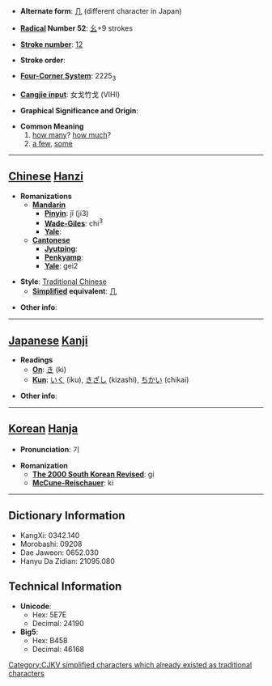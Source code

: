 * '''Alternate form''': [[几]] (different character in Japan)

* '''[[Wiktionary:Chinese radical index| Radical]] Number 52''': [[Wiktionary:Chinese radical index 幺|幺]]+9 strokes

* '''[[Wiktionary:Chinese total strokes index|Stroke number]]''': [[Wiktionary:Chinese total strokes index 12|12]]

* '''Stroke order''': 

* '''[[Wiktionary:Chinese four corner index|Four-Corner System]]''': 2225<sub>3</sub>

* '''[[Wiktionary:Chinese Cangjie index|Cangjie input]]''': 女戈竹戈 (VIHI)

* '''Graphical Significance and Origin''': 

* '''Common Meaning'''
*#[[how many]]? [[how much]]?
*# [[a few]], [[some]]


----

== [[Chinese]] [[Hanzi]] ==

* '''Romanizations'''
** '''[[Mandarin]]'''
*** '''[[Pinyin]]''': jǐ (ji3)
*** '''[[Wade-Giles]]''': chi<sup>3</sup>
*** '''[[Yale]]''': 
** '''[[Cantonese]]'''
*** '''[[Jyutping]]''':
*** '''[[Penkyamp]]''': 
*** '''[[Yale]]''': gei2

* '''Style''': [[Traditional Chinese]] 
** '''[[Simplified Chinese|Simplified]] equivalent''': [[几]]

* '''Other info''': 

----

== [[Japanese]] [[Kanji]] ==

* '''Readings'''
** '''[[On]]''': [[き]] (ki)
** '''[[Kun]]''': [[いく]] (iku), [[きざし]] (kizashi), [[ちかい]] (chikai)

* '''Other info''':  

----

== [[Korean]] [[Hanja]] ==

* '''Pronunciation''': 기

* '''Romanization'''
** '''[[The 2000 South Korean Revised Romanization|The 2000 South Korean Revised]]''': gi
** '''[[McCune-Reischauer]]''': ki

----

== Dictionary Information ==

* KangXi: 0342.140
* Morobashi: 09208
* Dae Jaweon: 0652.030
* Hanyu Da Zidian: 21095.080

== Technical Information ==

* '''Unicode''':
** Hex: 5E7E
** Decimal: 24190
* '''Big5''':
** Hex: B458
** Decimal: 46168

[[Category:CJKV simplified characters which already existed as traditional characters]]